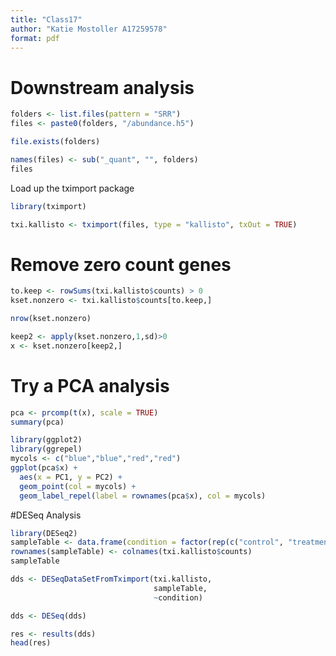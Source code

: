 ```yaml
---
title: "Class17"
author: "Katie Mostoller A17259578"
format: pdf
---
```


# Downstream analysis

```r
folders <- list.files(pattern = "SRR")
files <- paste0(folders, "/abundance.h5")
```

```r
file.exists(folders)
```
```r
names(files) <- sub("_quant", "", folders)
files
```


Load up the tximport package
```r
library(tximport)

txi.kallisto <- tximport(files, type = "kallisto", txOut = TRUE)
```

# Remove zero count genes

```r
to.keep <- rowSums(txi.kallisto$counts) > 0
kset.nonzero <- txi.kallisto$counts[to.keep,]
```

```r
nrow(kset.nonzero)
```

```r
keep2 <- apply(kset.nonzero,1,sd)>0
x <- kset.nonzero[keep2,]
```


# Try a PCA analysis

```r
pca <- prcomp(t(x), scale = TRUE)
summary(pca)
```

```r
library(ggplot2)
library(ggrepel)
mycols <- c("blue","blue","red","red")
ggplot(pca$x) +
  aes(x = PC1, y = PC2) +
  geom_point(col = mycols) +
  geom_label_repel(label = rownames(pca$x), col = mycols)
```

#DESeq Analysis

```r
library(DESeq2)
sampleTable <- data.frame(condition = factor(rep(c("control", "treatment"), each = 2)))
rownames(sampleTable) <- colnames(txi.kallisto$counts)
sampleTable

```

```r
dds <- DESeqDataSetFromTximport(txi.kallisto,
                                sampleTable, 
                                ~condition)
```

```r
dds <- DESeq(dds)
```

```r
res <- results(dds)
head(res)
```

